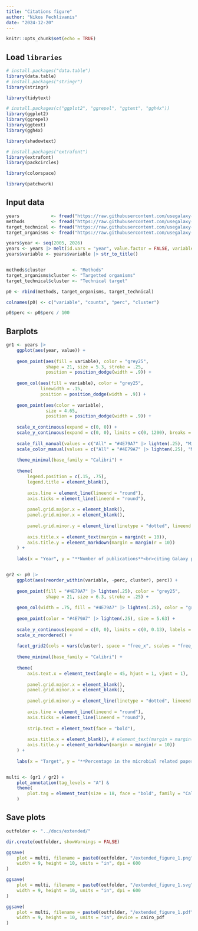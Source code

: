 ```yaml
---
title: "Citations figure"
author: "Nikos Pechlivanis"
date: "2024-12-20"
---
```


```r
knitr::opts_chunk$set(echo = TRUE)
```

## Load `libraries`

```r
# install.packages("data.table")
library(data.table)
# install.packages("stringr")
library(stringr)

library(tidytext)

# install.packages(c("ggplot2", "ggrepel", "ggtext", "ggh4x"))
library(ggplot2)
library(ggrepel)
library(ggtext)
library(ggh4x)

library(shadowtext)

# install.packages("extrafont")
library(extrafont)
library(packcircles)

library(colorspace)

library(patchwork)
```

## Input data

```r
years            <- fread("https://raw.githubusercontent.com/usegalaxy-eu/microgalaxy_paper_2025/refs/heads/main/results/citations/years.csv")
methods          <- fread("https://raw.githubusercontent.com/usegalaxy-eu/microgalaxy_paper_2025/refs/heads/main/results/citations/methods.csv")
target_technical <- fread("https://raw.githubusercontent.com/usegalaxy-eu/microgalaxy_paper_2025/refs/heads/main/results/citations/technical_target.csv")
target_organisms <- fread("https://raw.githubusercontent.com/usegalaxy-eu/microgalaxy_paper_2025/refs/heads/main/results/citations/targeted_organisms.csv")

years$year <- seq(2005, 2026)
years <- years |> melt(id.vars = "year", value.factor = FALSE, variable.factor = FALSE)
years$variable <- years$variable |> str_to_title()


methods$cluster          <- "Methods"
target_organisms$cluster <- "Targetted organisms"
target_technical$cluster <- "Technical target"

p0 <- rbind(methods, target_organisms, target_technical)

colnames(p0) <- c("variable", "counts", "perc", "cluster")

p0$perc <- p0$perc / 100

```


## Barplots 

```r

gr1 <- years |>
    ggplot(aes(year, value)) +
    
    geom_point(aes(fill = variable), color = "grey25", 
               shape = 21, size = 5.3, stroke = .25, 
               position = position_dodge(width = .9)) +
    
    geom_col(aes(fill = variable), color = "grey25", 
             linewidth = .15, 
             position = position_dodge(width = .9)) +
    
    geom_point(aes(color = variable),
               size = 4.65,
               position = position_dodge(width = .9)) +
    
    scale_x_continuous(expand = c(0, 0)) +
    scale_y_continuous(expand = c(0, 0), limits = c(0, 1200), breaks = seq(200, 1000, by = 200)) +
    
    scale_fill_manual(values = c("All" = "#4E79A7" |> lighten(.25), "Microbial" = "#E15759" |> darken(.3))) +
    scale_color_manual(values = c("All" = "#4E79A7" |> lighten(.25), "Microbial" = "#E15759" |> darken(.3))) +
    
    theme_minimal(base_family = "Calibri") +
    
    theme(
        legend.position = c(.15, .75),
        legend.title = element_blank(),
        
        axis.line = element_line(lineend = "round"),
        axis.ticks = element_line(lineend = "round"),
        
        panel.grid.major.x = element_blank(),
        panel.grid.minor.x = element_blank(),
        
        panel.grid.minor.y = element_line(linetype = "dotted", lineend = "round"),
        
        axis.title.x = element_text(margin = margin(t = 10)),
        axis.title.y = element_markdown(margin = margin(r = 10))
    ) +
    
    labs(x = "Year", y = "**Number of publications**<br>citing Galaxy papers")


gr2 <- p0 |>
    ggplot(aes(reorder_within(variable, -perc, cluster), perc)) +
    
    geom_point(fill = "#4E79A7" |> lighten(.25), color = "grey25", 
               shape = 21, size = 6.3, stroke = .25) +
    
    geom_col(width = .75, fill = "#4E79A7" |> lighten(.25), color = "grey25", linewidth = .15) +
    
    geom_point(color = "#4E79A7" |> lighten(.25), size = 5.63) +
    
    scale_y_continuous(expand = c(0, 0), limits = c(0, 0.13), labels = scales::percent, breaks = seq(.01, .12, by = .02)) +
    scale_x_reordered() +
    
    facet_grid2(cols = vars(cluster), space = "free_x", scales = "free_x", axes = "all") +
    
    theme_minimal(base_family = "Calibri") +
    
    theme(
        axis.text.x = element_text(angle = 45, hjust = 1, vjust = 1),
        
        panel.grid.major.x = element_blank(),
        panel.grid.minor.x = element_blank(),
        
        panel.grid.minor.y = element_line(linetype = "dotted", lineend = "round"),
        
        axis.line = element_line(lineend = "round"),
        axis.ticks = element_line(lineend = "round"),
        
        strip.text = element_text(face = "bold"),
        
        axis.title.x = element_blank(), # element_text(margin = margin(t = 10)),
        axis.title.y = element_markdown(margin = margin(r = 10))
    ) +
    
    labs(x = "Target", y = "**Percentage in the microbial related papers**<br>citing Galaxy papers")


multi <- (gr1 / gr2) + 
    plot_annotation(tag_levels = "A") &
    theme(
        plot.tag = element_text(size = 18, face = "bold", family = "Calibri")
    )

```

## Save plots


```r
outfolder <- "../docs/extended/"

dir.create(outfolder, showWarnings = FALSE)

ggsave(
    plot = multi, filename = paste0(outfolder, "/extended_figure_1.png"),
    width = 9, height = 10, units = "in", dpi = 600
)

ggsave(
    plot = multi, filename = paste0(outfolder, "/extended_figure_1.svg"),
    width = 9, height = 10, units = "in", dpi = 600
)

ggsave(
    plot = multi, filename = paste0(outfolder, "/extended_figure_1.pdf"),
    width = 9, height = 10, units = "in", device = cairo_pdf
)

```








